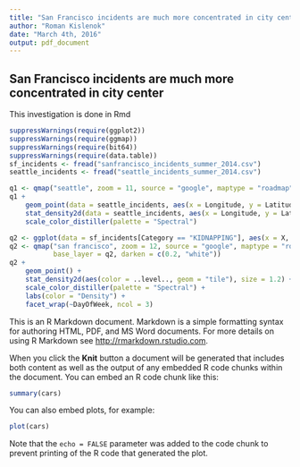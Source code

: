 ```yaml
---
title: "San Francisco incidents are much more concentrated in city center"
author: "Roman Kislenok"
date: "March 4th, 2016"
output: pdf_document
---
```


## San Francisco incidents are much more concentrated in city center
This investigation is done in Rmd 


```r
suppressWarnings(require(ggplot2))
suppressWarnings(require(ggmap))
suppressWarnings(require(bit64))
suppressWarnings(require(data.table))
sf_incidents <- fread("sanfrancisco_incidents_summer_2014.csv")
seattle_incidents <- fread("seattle_incidents_summer_2014.csv")

q1 <- qmap("seattle", zoom = 11, source = "google", maptype = "roadmap", color = "bw")
q1 + 
    geom_point(data = seattle_incidents, aes(x = Longitude, y = Latitude), alpha = 0.05) +
    stat_density2d(data = seattle_incidents, aes(x = Longitude, y = Latitude, color = ..level.., geom = "tile"), size = 1.2) +
    scale_color_distiller(palette = "Spectral")

q2 <- ggplot(data = sf_incidents[Category == "KIDNAPPING"], aes(x = X, y = Y))
q2 <- qmap("san francisco", zoom = 12, source = "google", maptype = "roadmap", color = "bw",
           base_layer = q2, darken = c(0.2, "white"))
q2 +
    geom_point() +
    stat_density2d(aes(color = ..level.., geom = "tile"), size = 1.2) +
    scale_color_distiller(palette = "Spectral") + 
    labs(color = "Density") +
    facet_wrap(~DayOfWeek, ncol = 3)
```
This is an R Markdown document. Markdown is a simple formatting syntax for authoring HTML, PDF, and MS Word documents. For more details on using R Markdown see <http://rmarkdown.rstudio.com>.

When you click the **Knit** button a document will be generated that includes both content as well as the output of any embedded R code chunks within the document. You can embed an R code chunk like this:

```r
summary(cars)
```

You can also embed plots, for example:

```r
plot(cars)
```

Note that the `echo = FALSE` parameter was added to the code chunk to prevent printing of the R code that generated the plot.
